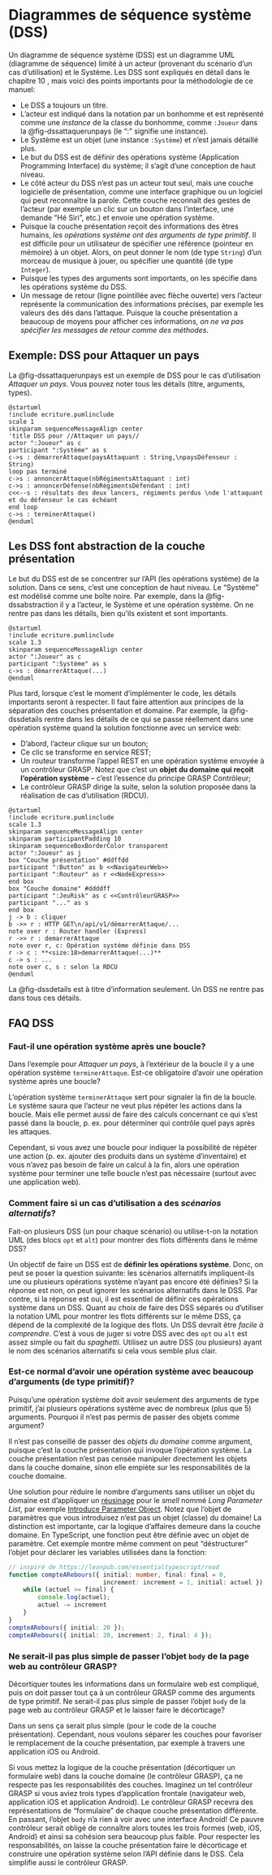 # Diagrammes de séquence système (DSS)

Un diagramme de séquence système (DSS) est un diagramme UML (diagramme de séquence) limité à un acteur (provenant du scénario d'un cas d'utilisation) et le Système.
Les DSS sont expliqués en détail dans le chapitre 10\ \faBook<i class="fa-solid fa-book"></i>, mais voici des points importants pour la méthodologie de ce manuel:

- Le DSS a toujours un titre.
- L'acteur est indiqué dans la notation par un bonhomme et est représenté comme une *instance* de la classe du bonhomme, comme `:Joueur` dans la @fig-dssattaquerunpays (le ":" signifie une instance).
- Le Système est un objet (une instance `:Système`) et n'est jamais détaillé plus.
- Le but du DSS est de définir des opérations système (Application Programming Interface) du système; il s'agit d'une conception de haut niveau.
- Le côté acteur du DSS n'est pas un acteur tout seul, mais une couche logicielle de présentation, comme une interface graphique ou un logiciel qui peut reconnaître la parole. Cette couche reconnaît des gestes de l'acteur (par exemple un clic sur un bouton dans l'interface, une demande "Hé Siri", etc.) et envoie une opération système.
- Puisque la couche présentation reçoit des informations des êtres humains, *les opérations système ont des arguments de type primitif*. Il est difficile pour un utilisateur de spécifier une référence (pointeur en mémoire) à un objet. Alors, on peut donner le nom (de type `String`) d'un morceau de musique à jouer, ou spécifier une quantité (de type `Integer`).
- Puisque les types des arguments sont importants, on les spécifie dans les opérations système du DSS.
- Un message de retour (ligne pointillée avec flèche ouverte) vers l'acteur représente la communication des informations précises, par exemple les valeurs des dés dans l'attaque. Puisque la couche présentation a beaucoup de moyens pour afficher ces informations, *on ne va pas spécifier les messages de retour comme des méthodes*.

## Exemple: DSS pour Attaquer un pays

La @fig-dssattaquerunpays est un exemple de DSS pour le cas d'utilisation *Attaquer un pays*. Vous pouvez noter tous les détails (titre, arguments, types).

```.plantuml
@startuml
!include ecriture.pumlinclude
scale 1
skinparam sequenceMessageAlign center
'title DSS pour //Attaquer un pays//
actor ":Joueur" as c
participant ":Système" as s
c->s : démarrerAttaque(paysAttaquant : String,\npaysDéfenseur : String)
loop pas terminé
c->s : annoncerAttaque(nbRégimentsAttaquant : int)
c->s : annoncerDéfense(nbRégimentsDéfendant : int)
c<<--s : résultats des deux lancers, régiments perdus \nde l'attaquant et du défenseur le cas échéant
end loop
c->s : terminerAttaque()
@enduml
```

## Les DSS font abstraction de la couche présentation

Le but du DSS est de se concentrer sur l'API (les opérations système) de la solution.
Dans ce sens, c'est une conception de haut niveau.
Le "Système" est modélisé comme une boîte noire.
Par exemple, dans la @fig-dssabstraction il y a l'acteur, le Système et une opération système.
On ne rentre pas dans les détails, bien qu'ils existent et sont importants.

```.plantuml
@startuml
!include ecriture.pumlinclude
scale 1.3
skinparam sequenceMessageAlign center
actor ":Joueur" as c
participant ":Système" as s
c->s : démarrerAttaque(...)
@enduml
```

Plus tard, lorsque c'est le moment d'implémenter le code, les détails importants seront à respecter.
Il faut faire attention aux principes de la séparation des couches présentation et domaine.
Par exemple, la @fig-dssdetails rentre dans les détails de ce qui se passe réellement dans une opération système quand la solution fonctionne avec un service web:

- D'abord, l'acteur clique sur un bouton;
- Ce clic se transforme en service REST;
- Un routeur transforme l'appel REST en une opération système envoyée à un contrôleur GRASP. Notez que c'est un **objet du domaine qui reçoit l'opération système** -- c'est l'essence du principe GRASP Contrôleur;
- Le contrôleur GRASP dirige la suite, selon la solution proposée dans la réalisation de cas d'utilisation (RDCU).

```.plantuml
@startuml
!include ecriture.pumlinclude
scale 1.3
skinparam sequenceMessageAlign center
skinparam participantPadding 10
skinparam sequenceBoxBorderColor transparent
actor ":Joueur" as j
box "Couche présentation" #ddffdd
participant ":Button" as b <<NavigateurWeb>> 
participant ":Routeur" as r <<NodeExpress>>
end box
box "Couche domaine" #ddddff
participant ":JeuRisk" as c <<ContrôleurGRASP>>
participant "..." as s
end box
j -> b : cliquer
b ->> r : HTTP GET\n/api/v1/démarrerAttaque/...
note over r : Router handler (Express)
r ->> r : demarrerAttaque
note over r, c: Opération système définie dans DSS
r -> c : **<size:18>demarrerAttaque(...)**
c -> s : ...
note over c, s : selon la RDCU
@enduml
```

::: {.callout-warning appearance="simple"}
La @fig-dssdetails est à titre d'information seulement. Un  DSS ne rentre pas dans tous ces détails.
:::

## FAQ DSS

### Faut-il une opération système après une boucle?

::: {.callout}
Dans l'exemple pour *Attaquer un pays*, à l'extérieur de la boucle il y a une opération système `terminerAttaque`.
Est-ce obligatoire d'avoir une opération système après une boucle?
:::

L'opération système `terminerAttaque` sert pour signaler la fin de la boucle.
Le système saura que l'acteur ne veut plus répéter les actions dans la boucle.
Mais elle permet aussi de faire des calculs concernant ce qui s'est passé dans la boucle, p. ex. pour déterminer qui contrôle quel pays après les attaques.

Cependant, si vous avez une boucle pour indiquer la possibilité de répéter une action (p. ex. ajouter des produits dans un système d'inventaire) et vous n'avez pas besoin de faire un calcul à la fin, alors une opération système pour terminer une telle boucle n'est pas nécessaire (surtout avec une application web).

### Comment faire si un cas d'utilisation a des *scénarios alternatifs*?

::: {.callout}
Fait-on plusieurs DSS (un pour chaque scénario) ou utilise-t-on la notation UML (des blocs `opt` et `alt`) pour montrer des flots différents dans le même DSS?
:::

Un objectif de faire un DSS est de **définir les opérations système**.
Donc, on peut se poser la question suivante: les scénarios alternatifs impliquent-ils une ou plusieurs opérations système n'ayant pas encore été définies?
Si la réponse est non, on peut ignorer les scénarios alternatifs dans le DSS.
Par contre, si la réponse est oui, il est essentiel de définir ces opérations système dans un DSS.
Quant au choix de faire des DSS séparés ou d'utiliser la notation UML pour montrer les flots différents sur le même DSS, ça dépend de la complexité de la logique des flots.
Un DSS devrait être *facile à comprendre*.
C'est à vous de juger si votre DSS avec des `opt` ou `alt` est assez simple ou fait du *spaghetti*.
Utilisez un autre DSS (ou plusieurs) ayant le nom des scénarios alternatifs si cela vous semble plus clair.

### Est-ce normal d'avoir une opération système avec beaucoup d'arguments (de type primitif)?

::: {.callout}
Puisqu'une opération système doit avoir seulement des arguments de type primitif, j'ai plusieurs opérations système avec de nombreux (plus que 5) arguments. Pourquoi il n'est pas permis de passer des objets comme argument?
:::

Il n'est pas conseillé de passer des *objets du domaine* comme argument, puisque c'est la couche présentation qui invoque l'opération système.
La couche présentation n'est pas censée manipuler directement les objets dans la couche domaine, sinon elle empiète sur les responsabilités de la couche domaine.

Une solution pour réduire le nombre d'arguments sans utiliser un objet du domaine est d'appliquer un [réusinage](#Refactoring) pour le *smell* nommé *Long Parameter List*, par exemple [Introduce Parameter Object](https://refactoring.com/catalog/introduceParameterObject.html).
Notez que l'objet de paramètres que vous introduisez n'est pas un objet (classe) du domaine!
La distinction est importante, car la logique d'affaires demeure dans la couche domaine.
En TypeScript, une fonction peut être définie avec un objet de paramètre. Cet exemple montre même comment on peut "déstructurer" l'objet pour déclarer les variables utilisées dans la fonction:

```typescript
// inspiré de https://leanpub.com/essentialtypescript/read
function compteARebours({ initial: number, final: final = 0,
                          increment: increment = 1, initial: actuel }) {
    while (actuel >= final) {
        console.log(actuel);
        actuel -= increment
    }
}
compteARebours({ initial: 20 });
compteARebours({ initial: 20, increment: 2, final: 4 });
```

### Ne serait-il pas plus simple de passer l'objet `body` de la page web au contrôleur GRASP?

::: {.callout}
Décortiquer toutes les informations dans un formulaire web est compliqué, puis on doit passer tout ça à un contrôleur GRASP comme des arguments de type primitif.
Ne serait-il pas plus simple de passer l'objet `body` de la page web au contrôleur GRASP et le laisser faire le décorticage?
:::

Dans un sens ça serait plus simple (pour le code de la couche présentation).
Cependant, nous voulons séparer les couches pour favoriser le remplacement de la couche présentation, par exemple à travers une application iOS ou Android.

Si vous mettez la logique de la couche présentation (décortiquer un formulaire web) dans la couche domaine (le contrôleur GRASP), ça ne respecte pas les responsabilités des couches.
Imaginez un tel contrôleur GRASP si vous aviez trois types d'application frontale (navigateur web, application iOS et application Android).
Le contrôleur GRASP recevra des représentations de "formulaire" de chaque couche présentation différente.
En passant, l'objet `body` n'a rien à voir avec une interface Android!
Ce pauvre contrôleur serait obligé de connaître alors toutes les trois formes (web, iOS, Android) et ainsi sa cohésion sera beaucoup plus faible.
Pour respecter les responsabilités, on laisse la couche présentation faire le décorticage et construire une opération système selon l'API définie dans le DSS.
Cela simplifie aussi le contrôleur GRASP.
